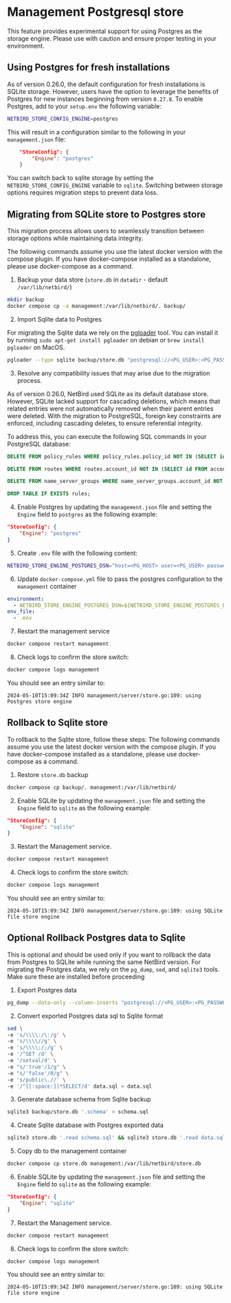 # Management Postgresql store

<Note>
This feature provides experimental support for using Postgres as the storage engine. Please use with caution and ensure proper testing in your environment.
</Note>

## Using Postgres for fresh installations

As of version 0.26.0, the default configuration for fresh installations is SQLite storage.
However, users have the option to leverage the benefits of Postgres for new instances beginning from version `0.27.8`.
To enable Postgres, add to your `setup.env` the following variable:
```bash
NETBIRD_STORE_CONFIG_ENGINE=postgres
```
This will result in a configuration similar to the following in your `management.json` file:
```json
    "StoreConfig": {
        "Engine": "postgres"
    }
```
You can switch back to sqlite storage by setting the `NETBIRD_STORE_CONFIG_ENGINE` variable to `sqlite`.
<Note>
    Switching between storage options requires migration steps to prevent data loss.
</Note>


## Migrating from SQLite store to Postgres store
This migration process allows users to seamlessly transition between storage options while maintaining data integrity.

<Note>
    The following commands assume you use the latest docker version with the compose plugin. If you have docker-compose installed as a standalone, please use docker-compose as a command.
</Note>

1. Backup your data store (`store.db` in `datadir` - default `/var/lib/netbird/`)
```bash
mkdir backup
docker compose cp -a management:/var/lib/netbird/. backup/
```

2. Import Sqlite data to Postgres

For migrating the Sqlite data we rely on the [pgloader](https://github.com/dimitri/pgloader) tool. You can install it by running
`sudo apt-get install pgloader` on debian or `brew install pgloader` on MacOS.

```bash
pgloader --type sqlite backup/store.db "postgresql://<PG_USER>:<PG_PASSWORD>@<PG_HOST>:<PG_PORT>/<PG_DB_NAME>"
```

3. Resolve any compatibility issues that may arise due to the migration process.

<Note>
As of version 0.26.0, NetBird used SQLite as its default database store. However, SQLite lacked support for cascading deletions,
which means that related entries were not automatically removed when their parent entries were deleted.
 With the migration to PostgreSQL, foreign key constraints are enforced, including cascading deletes, to ensure referential integrity.
</Note>

To address this, you can execute the following SQL commands in your PostgreSQL database:

```sql
DELETE FROM policy_rules WHERE policy_rules.policy_id NOT IN (SELECT id FROM policies);
```

```sql
DELETE FROM routes WHERE routes.account_id NOT IN (SELECT id FROM accounts);
```

```sql
DELETE FROM name_server_groups WHERE name_server_groups.account_id NOT IN (SELECT id FROM accounts);
```

```sql
DROP TABLE IF EXISTS rules;
```

4. Enable Postgres by updating the `management.json` file and setting the `Engine` field to `postgres` as the following example:
```json
"StoreConfig": {
    "Engine": "postgres"
}
```

5. Create `.env` file with the following content:
```bash
NETBIRD_STORE_ENGINE_POSTGRES_DSN="host=<PG_HOST> user=<PG_USER> password=<PG_PASSWORD> dbname=<PG_DB_NAME> port=<PG_PORT>"
```

6. Update `docker-compose.yml` file to  pass the postgres configuration to the `management` container
```yaml
environment:
  - NETBIRD_STORE_ENGINE_POSTGRES_DSN=${NETBIRD_STORE_ENGINE_POSTGRES_DSN}
env_file:
  - .env
```

7. Restart the management service
```bash
docker compose restart management
```

8. Check logs to confirm the store switch:
```bash
docker compose logs management
```
You should see an entry similar to:
```
2024-05-10T15:09:34Z INFO management/server/store.go:109: using Postgres store engine
```

## Rollback to Sqlite store
To rollback to the Sqlite  store, follow these steps:
<Note>
    The following commands assume you use the latest docker version with the compose plugin. If you have docker-compose installed as a standalone, please use docker-compose as a command.
</Note>

1. Restore `store.db` backup
```bash
docker compose cp backup/. management:/var/lib/netbird/
```

2. Enable SQLite by updating the `management.json` file and setting the `Engine` field to `sqlite` as the following example:
```json
"StoreConfig": {
    "Engine": "sqlite"
}
```

3. Restart the Management service.
```bash
docker compose restart management
```

4. Check logs to confirm the store switch:
```bash
docker compose logs management
```

You should see an entry similar to:
```
2024-05-10T15:09:34Z INFO management/server/store.go:109: using SQLite file store engine
```

## Optional Rollback Postgres data to Sqlite

This is optional and should be used only if you want to rollback the data from Postgres to SQLite while running the same NetBird version.
For migrating the Postgres data, we rely on the `pg_dump`, `sed`, and `sqlite3` tools. Make sure these are installed before proceeding

1. Export Postgres data
```bash
pg_dump --data-only --column-inserts "postgresql://<PG_USER>:<PG_PASSWORD>@<PG_HOST>:<PG_PORT>/<PG_DB_NAME>" > data.sql
```

2. Convert exported Postgres data sql to Sqlite format
```bash
sed \
-e 's/\\\\:/\:/g' \
-e 's/\\\\//g' \
-e 's/\\\\;/;/g' \
-e '/^SET /d' \
-e '/setval/d' \
-e "s/'true'/1/g" \
-e "s/'false'/0/g" \
-e 's/public\.//' \
-e '/^[[:space:]]*SELECT/d' data.sql > data.sql
```

3. Generate database schema from Sqlite backup
```bash
sqlite3 backup/store.db '.schema' > schema.sql
````

4. Create Sqlite database with Postgres exported data
```bash
sqlite3 store.db '.read schema.sql' && sqlite3 store.db '.read data.sql'
```

5. Copy db to the management container
```bash
docker compose cp store.db management:/var/lib/netbird/store.db
```

6. Enable SQLite by updating the `management.json` file and setting the `Engine` field to `sqlite` as the following example:
```json
"StoreConfig": {
    "Engine": "sqlite"
}
```

7. Restart the Management service.
```bash
docker compose restart management
```

8. Check logs to confirm the store switch:
```bash
docker compose logs management
```

You should see an entry similar to:
```
2024-05-10T15:09:34Z INFO management/server/store.go:109: using SQLite file store engine
```